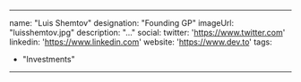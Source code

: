 ---

name: "Luis Shemtov"
designation: "Founding GP"
imageUrl: "luisshemtov.jpg"
description: "..."
social:
    twitter: 'https://www.twitter.com'
    linkedin: 'https://www.linkedin.com'
    website: 'https://www.dev.to'
tags: 
- "Investments"
---